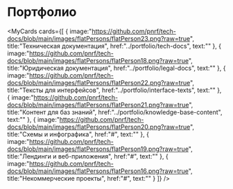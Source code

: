 
# Портфолио

<MyCards 
	cards={[
	{
		image:"https://github.com/pnrf/tech-docs/blob/main/images/flatPersons/flatPerson23.png?raw=true",
		title:"Техническая документация",
		href:"../portfolio/tech-docs",
		text:""
	},
	{
		image:"https://github.com/pnrf/tech-docs/blob/main/images/flatPersons/flatPerson18.png?raw=true",
		title:"Юридическая документация",
		href:"../portfolio/legal-docs",
		text:""
	},
	{
		image:"https://github.com/pnrf/tech-docs/blob/main/images/flatPersons/flatPerson22.png?raw=true",
		title:"Тексты для интерфейсов",
		href:"../portfolio/interface-texts",
		text:""
	},
	{
		image:"https://github.com/pnrf/tech-docs/blob/main/images/flatPersons/flatPerson21.png?raw=true",
		title:"Контент для баз знаний",
		href:"../portfolio/knowledge-base-content",
		text:""
	},
	{
		image:"https://github.com/pnrf/tech-docs/blob/main/images/flatPersons/flatPerson20.png?raw=true",
		title:"Схемы и инфографика",
		href:"#",
		text:""
	},
	{
		image:"https://github.com/pnrf/tech-docs/blob/main/images/flatPersons/flatPerson19.png?raw=true",
		title:"Лендинги и веб-приложения",
		href:"#",
		text:""
	},
	{
		image:"https://github.com/pnrf/tech-docs/blob/main/images/flatPersons/flatPerson16.png?raw=true",
		title:"Некоммерческие проекты",
		href:"#",
		text:""
	}
]}
/> 
